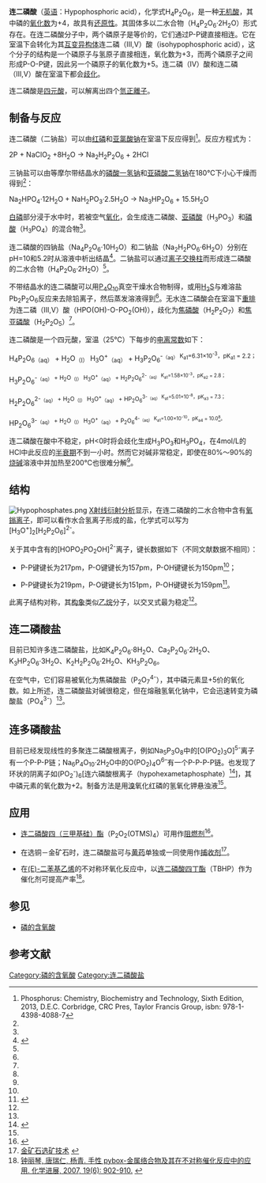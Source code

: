 {{Chembox
| ImageFile = Hypophosphoric acid.svg
|  ImageSize = 
|  ImageAlt = 
| IUPACName = Hypophosphoric acid
| IUPACNameZh = 连二磷酸
| NameEn = Hypophosphoric acid
| OtherNames =
| Section1 = {{Chembox Identifiers
| CASNo = 7803-60-3
| CASNo_Ref = {{cascite|changed|??}}
|   PubChem  =  
|   SMILES  =  |  ChemSpiderID  =  22943
|  StdInChI  =  InChI=1S/H4O6P2/c1-7(2,3)8(4,5)6/h(H2,1,2,3)(H2,4,5,6)
|  StdInChIKey  =  TVZISJTYELEYPI-UHFFFAOYSA-N
}}
| Section2 = {{Chembox Properties
|  Formula = H<sub>4</sub>P<sub>2</sub>O<sub>6</sub>
|  MolarMass = 161.98
|  Appearance = 二水合物为白色固体
|  Density = 
|  MeltingPt = 73℃以上（无水）

79.5～81.5℃（一水合物）

62～62.5℃（二水合物）
|  BoilingPt = 
|  Solubility = 易溶}}
| Section3 = {{Chembox Hazards
|  MainHazards = 
|  FlashPt = 
|  Autoignition = }}
}}
'''连二磷酸'''（[[英语|英语]]：Hypophosphoric acid），化学式H<sub>4</sub>P<sub>2</sub>O<sub>6</sub>，是一种[[无机酸|无机酸]]，其中磷的[[氧化数|氧化数]]为+4，故具有[[还原性|还原性]]。其固体多以二水合物（H<sub>4</sub>P<sub>2</sub>O<sub>6</sub>·2H<sub>2</sub>O）形式存在。在连二磷酸分子中，两个磷原子是等价的，它们通过P-P键直接相连。它在室温下会转化为其[[互变异构体|互变异构体]]连二磷（Ⅲ,Ⅴ）酸（isohypophosphoric acid），这个分子的结构是一个磷原子与氢原子直接相连，氧化数为+3，而两个磷原子之间形成P-O-P键，因此另一个磷原子的氧化数为+5。连二磷（Ⅳ）酸和连二磷（Ⅲ,Ⅴ）酸在室温下都会[[歧化|歧化]]。

连二磷酸是[[四元酸|四元酸]]，可以解离出四个[[氫正離子|氫正離子]]。

== 制备与反应 == 
连二磷酸（二钠盐）可以由[[红磷|红磷]]和[[亚氯酸钠|亚氯酸钠]]在室温下反应得到<ref name = "Corbridge6th">Phosphorus: Chemistry, Biochemistry and Technology, Sixth Edition, 2013, D.E.C. Corbridge, CRC Pres, Taylor Francis Group, isbn: 978-1-4398-4088-7</ref>。反应方程式为：

2P + NaClO<sub>2</sub> +8H<sub>2</sub>O → Na<sub>2</sub>H<sub>2</sub>P<sub>2</sub>O<sub>6</sub> + 2HCl 

三钠盐可以由等摩尔带结晶水的[[磷酸一氢钠|磷酸一氢钠]]和[[亚磷酸二氢钠|亚磷酸二氢钠]]在180℃下小心干燥而得到<ref name = "Greenwood"/>：

Na<sub>2</sub>HPO<sub>4</sub>·12H<sub>2</sub>O + NaH<sub>2</sub>PO<sub>3</sub>·2.5H<sub>2</sub>O → Na<sub>3</sub>HP<sub>2</sub>O<sub>6</sub> + 15.5H<sub>2</sub>O

[[白磷|白磷]]部分浸于水中时，若被空气[[氧化|氧化]]，会生成连二磷酸、[[亚磷酸|亚磷酸]]（H<sub>3</sub>PO<sub>3</sub>）和[[磷酸|磷酸]]（H<sub>3</sub>PO<sub>4</sub>）的混合物<ref name = "Corbridge6th"/>。

连二磷酸的四钠盐（Na<sub>4</sub>P<sub>2</sub>O<sub>6</sub>·10H<sub>2</sub>O）和二钠盐（Na<sub>2</sub>H<sub>2</sub>PO<sub>6</sub>·6H<sub>2</sub>O）分别在pH=10和5.2时从溶液中析出结晶<ref name="Greenwood">{{Greenwood&Earnshaw1st|pages=515-516}}</ref>。二钠盐可以通过[[离子交换柱|离子交换柱]]而形成连二磷酸的二水合物（H<sub>4</sub>P<sub>2</sub>O<sub>6</sub>·2H<sub>2</sub>O）<ref name = Corbridge6th/>。

不带结晶水的连二磷酸可以用[[十氧化四磷|P<sub>4</sub>O<sub>10</sub>]]真空干燥水合物制得，或用[[氢硫酸|H<sub>2</sub>S]]与难溶盐Pb<sub>2</sub>P<sub>2</sub>O<sub>6</sub>反应来去除铅离子，然后蒸发溶液得到<ref name="Greenwood"/>。无水连二磷酸会在室温下[[重排|重排]]为连二磷（Ⅲ,Ⅴ）酸（HPO(OH)-O-PO<sub>2</sub>(OH)），歧化为[[焦磷酸|焦磷酸]]（H<sub>2</sub>P<sub>2</sub>O<sub>7</sub>）和[[焦亚磷酸|焦亚磷酸]]（H<sub>2</sub>P<sub>2</sub>O<sub>5</sub>）<ref name="Greenwood"/>。

连二磷酸是一个四元酸，室温（25℃）下每步的[[电离常数|电离常数]]如下：

H<sub>4</sub>P<sub>2</sub>O<sub>6</sub><sub>（aq）</sub> + H<sub>2</sub>O<sub>（l）</sub> {{eqm}} H<sub>3</sub>O<sup>+</sup><sub>（aq）</sub> + H<sub>3</sub>P<sub>2</sub>O<sub>6</sub><sup>-</sub><sub>（aq）</sub>    K<sub>a1</sub>=6.31×10<sup>-3</sup>，pK<sub>a1</sub> = 2.2；

H<sub>3</sub>P<sub>2</sub>O<sub>6</sub><sup>-</sub><sub>（aq）</sub> + H<sub>2</sub>O<sub>（l）</sub> {{eqm}} H<sub>3</sub>O<sup>+</sup><sub>（aq）</sub> + H<sub>2</sub>P<sub>2</sub>O<sub>6</sub><sup>2-</sub><sub>（aq）</sub>    K<sub>a1</sub>=1.58×10<sup>-3</sup>，pK<sub>a2</sub> = 2.8；

H<sub>2</sub>P<sub>2</sub>O<sub>6</sub><sup>2-</sub><sub>（aq）</sub> + H<sub>2</sub>O<sub>（l）</sub> {{eqm}} H<sub>3</sub>O<sup>+</sup><sub>（aq）</sub> + HP<sub>2</sub>O<sub>6</sub><sup>3-</sub><sub>（aq）</sub>    K<sub>a1</sub>=5.01×10<sup>-8</sup>，pK<sub>a3</sub> = 7.3；

HP<sub>2</sub>O<sub>6</sub><sup>3-</sub><sub>（aq）</sub> + H<sub>2</sub>O<sub>（l）</sub> {{eqm}} H<sub>3</sub>O<sup>+</sup><sub>（aq）</sub> + P<sub>2</sub>O<sub>6</sub><sup>4-</sub><sub>（aq）</sub>    K<sub>a1</sub>=1.00×10<sup>-10</sup>，pK<sub>a4</sub> = 10.0<ref name="Greenwood"/>。

连二磷酸在酸中不稳定，pH<0时将会歧化生成H<sub>3</sub>PO<sub>3</sub>和H<sub>3</sub>PO<sub>4</sub>，在4mol/L的HCl中此反应的[[半衰期|半衰期]]不到一小时。然而它对碱非常稳定，即使在80%～90%的[[氢氧化钠|烧碱]]溶液中并加热至200℃也很难分解<ref name="Greenwood"/>。

== 结构 ==
[[File:Hypophosphates.png|thumb]]
[[X射线衍射分析|X射线衍射分析]]显示，在连二磷酸的二水合物中含有[[氧鎓离子|氧鎓离子]]，即可以看作水合氢离子形成的盐，化学式可以写为[H<sub>3</sub>O<sup>+</sup>]<sub>2</sub>[H<sub>2</sub>P<sub>2</sub>O<sub>6</sub>]<sup>2-</sup>。

关于其中含有的[HOPO<sub>2</sub>PO<sub>2</sub>OH]<sup>2-</sup>离子，键长数据如下（不同文献数据不相同）：
<!--英文版可能有误，键长不可能只有2.19皮米。Corbridge没有给出两种P-O的键键长。Greenwood上给出的数据与这里不统一，两种数据都给出。-->
*P-P键键长为217pm，P-O键键长为157pm，P-OH键键长为150pm<ref name="Greenwood"/>；

*P-P键键长为219pm，P-O键键长为151pm，P-OH键键长为159pm<ref name="CollinWillis1971">{{cite journal|last1=Collin|first1=R. L.|last2=Willis|first2=M.|title=The crystal structure of disodium dihydrogen hypophosphate hexahydrate (Na2H2P2O6.6H2O) and disodium dihydrogen pyrophosphate hexahydrate (Na2H2P2O7.6H2O)|journal=Acta Crystallographica Section B Structural Crystallography and Crystal Chemistry|volume=27|issue=2|year=1971|pages=291–302|issn=05677408|doi=10.1107/S0567740871002127}}</ref>。

此离子结构对称，其[[构象|构象]]类似[[乙烷|乙烷]]分子，以交叉式最为稳定<ref name="Greenwood"/>。

== 连二磷酸盐 ==
目前已知许多连二磷酸盐，比如K<sub>4</sub>P<sub>2</sub>O<sub>6</sub>·8H<sub>2</sub>O、Ca<sub>2</sub>P<sub>2</sub>O<sub>6</sub>·2H<sub>2</sub>O、K<sub>3</sub>HP<sub>2</sub>O<sub>6</sub>·3H<sub>2</sub>O、K<sub>2</sub>H<sub>2</sub>P<sub>2</sub>O<sub>6</sub>·2H<sub>2</sub>O、KH<sub>3</sub>P<sub>2</sub>O<sub>6</sub>。

在空气中，它们容易被氧化为焦磷酸盐（P<sub>2</sub>O<sub>7</sub><sup>4-</sup>），其中磷元素显+5价的氧化数。如上所述，连二磷酸盐对碱很稳定，但在熔融氢氧化钠中，它会迅速转变为磷酸盐（PO<sub>4</sub><sup>3-</sup>）<ref name = "Corbridge6th"/>。

== 连多磷酸盐 ==
目前已经发现线性的多聚连二磷酸根离子，例如Na<sub>5</sub>P<sub>3</sub>O<sub>8</sub>中的[O(PO<sub>2</sub>)<sub>3</sub>O]<sup>5-</sup>离子有一个P-P-P链；Na<sub>6</sub>P<sub>4</sub>O<sub>10</sub>·2H<sub>2</sub>O中的O(PO<sub>2</sub>)<sub>4</sub>O<sup>6–</sup>有一个P-P-P-P链。也发现了环状的阴离子如(PO<sub>2</sub><sup>-</sup>)<sub>6</sub>[连六磷酸根离子（hypohexametaphosphate）<ref name="Wiberg">{{Holleman&Wiberg|page=715}}</ref>]，其中磷元素的氧化数为+2。制备方法是用[[溴|溴]]氧化红磷的氢氧化钾悬浊液<ref name = "Corbridge6th"/>。

== 应用 ==
* [[连二磷酸四（三甲基硅）酯|连二磷酸四（三甲基硅）酯]]（P<sub>2</sub>O<sub>2</sub>(OTMS)<sub>4</sub>）可用作[[阻燃剂|阻燃剂]]<ref>{{Cite web |url=http://www.cqvip.com/qk/86833x/200806/29112221.html |title=张弢. 国外有关塑料助剂研究的期刊文摘 (阻燃剂). 塑料助剂, 2009 (6): 60-60. |accessdate=2014-05-01 |archive-date=2014-05-02 |archive-url=https://web.archive.org/web/20140502003047/http://www.cqvip.com/qk/86833x/200806/29112221.html |dead-url=no }}</ref>。

* 在选铜－金矿石时，连二磷酸盐可与[[黄药|黄药]]单独或一同使用作[[捕收剂|捕收剂]]<ref>[http://file.qqkqw.com/UpLoad/UpLoadFile/2010/11/14/214311.pdf 金矿石选矿技术] {{webarchive|url=https://web.archive.org/web/20140502033214/http://file.qqkqw.com/UpLoad/UpLoadFile/2010/11/14/214311.pdf |date=2014-05-02 }}</ref>。

* 在[[(E)-二苯基乙烯|(E)-二苯基乙烯]]的不对称环氧化反应中，以[[连二磷酸四丁酯|连二磷酸四丁酯]]（TBHP）作为催化剂可提高产率<ref>[http://www.progchem.ac.cn/CN/article/downloadArticleFile.do?attachType=PDF&id=9418 钟丽琴, 唐瑞仁, 杨青. 手性 pybox-金属络合物及其在不对称催化反应中的应用. 化学进展, 2007, 19(6): 902-910.] {{webarchive|url=https://web.archive.org/web/20140502032313/http://www.progchem.ac.cn/CN/article/downloadArticleFile.do?attachType=PDF&id=9418 |date=2014-05-02 }}</ref>。

== 参见 ==
*[[磷#含氧酸|磷的含氧酸]]

== 参考文献 ==
{{Reflist}}

{{无机磷化合物}}
{{氢化合物}}

[[Category:磷的含氧酸|Category:磷的含氧酸]]
[[Category:连二磷酸盐|Category:连二磷酸盐]]